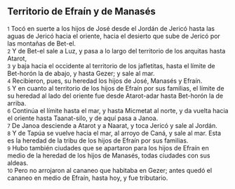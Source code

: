 == Territorio de Efraín y de Manasés ==

{{anchor|1}} <small>1</small> Tocó en suerte a los hijos de José desde el Jordán de Jericó hasta las aguas de Jericó hacia el oriente, hacia el desierto que sube de Jericó por las montañas de Bet-el.<br>
{{anchor|2}} <small>2</small> Y de Bet-el sale a Luz, y pasa a lo largo del territorio de los arquitas hasta Atarot,<br>
{{anchor|3}} <small>3</small> y baja hacia el occidente al territorio de los jafletitas, hasta el límite de Bet-horón la de abajo, y hasta Gezer; y sale al mar.<br>
{{anchor|4}} <small>4</small> Recibieron, pues, su heredad los hijos de José, Manasés y Efraín.<br>
{{anchor|5}} <small>5</small> Y en cuanto al territorio de los hijos de Efraín por sus familias, el límite de su heredad al lado del oriente fue desde Atarot-adar hasta Bet-horón la de arriba.<br>
{{anchor|6}} <small>6</small> Continúa el límite hasta el mar, y hasta Micmetat al norte, y da vuelta hacia el oriente hasta Taanat-silo, y de aquí pasa a Janoa.<br>
{{anchor|7}} <small>7</small> De Janoa desciende a Atarot y a Naarat, y toca Jericó y sale al Jordán.<br>
{{anchor|8}} <small>8</small> Y de Tapúa se vuelve hacia el mar, al arroyo de Caná, y sale al mar. Esta es la heredad de la tribu de los hijos de Efraín por sus familias.<br>
{{anchor|9}} <small>9</small> Hubo también ciudades que se apartaron para los hijos de Efraín en medio de la heredad de los hijos de Manasés, todas ciudades con sus aldeas.<br>
{{anchor|10}} <small>10</small> Pero no arrojaron al cananeo que habitaba en Gezer; antes quedó el cananeo en medio de Efraín, hasta hoy, y fue tributario.<br>
